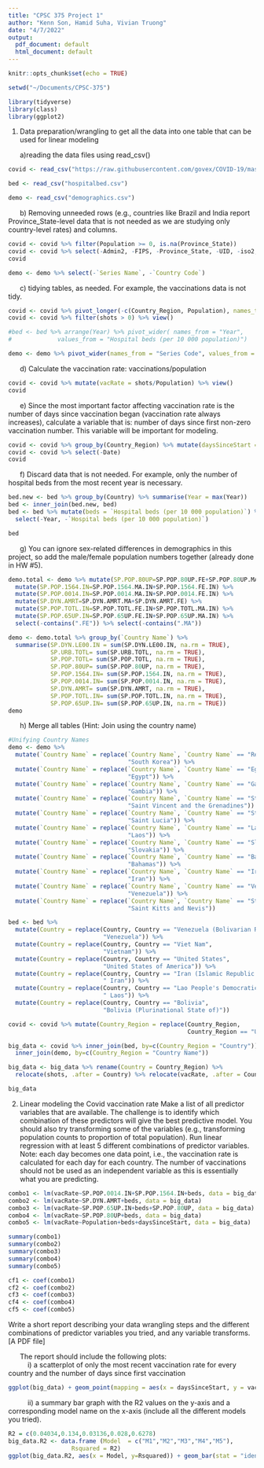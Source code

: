 ```yaml
---
title: "CPSC 375 Project 1"
author: "Kenn Son, Hamid Suha, Vivian Truong"
date: "4/7/2022"
output:
  pdf_document: default
  html_document: default
---
```


```r
knitr::opts_chunk$set(echo = TRUE)
```


```r
setwd("~/Documents/CPSC-375")

library(tidyverse)
library(class)
library(ggplot2)
```

1) Data preparation/wrangling to get all the data into one table that can be used for linear modeling

|       a)reading the data files using read_csv()

```r
covid <- read_csv("https://raw.githubusercontent.com/govex/COVID-19/master/data_tables/vaccine_data/global_data/time_series_covid19_vaccine_doses_admin_global.csv")

bed <- read_csv("hospitalbed.csv")

demo <- read_csv("demographics.csv")
```

|       b) Removing unneeded rows (e.g., countries like Brazil and India report Province_State-level data that is not needed as we are studying only country-level rates) and columns. 

```r

covid <- covid %>% filter(Population >= 0, is.na(Province_State))
covid <- covid %>% select(-Admin2, -FIPS, -Province_State, -UID, -iso2, -iso3, -code3, -Lat, -Long_, -Combined_Key)
covid

demo <- demo %>% select(-`Series Name`, -`Country Code`) 

```

|       c) tidying tables, as needed. For example, the vaccinations data is not tidy.

```r

covid <- covid %>% pivot_longer(-c(Country_Region, Population), names_to = "Date", values_to = "shots") %>% view()
covid <- covid %>% filter(shots > 0) %>% view()

#bed <- bed %>% arrange(Year) %>% pivot_wider( names_from = "Year", 
#             values_from = "Hospital beds (per 10 000 population)")

demo <- demo %>% pivot_wider(names_from = "Series Code", values_from = YR2015)
```

|       d) Calculate the vaccination rate: vaccinations/population

```r
covid <- covid %>% mutate(vacRate = shots/Population) %>% view()
covid
```

|       e) Since the most important factor affecting vaccination rate is the number of days since vaccination began (vaccination rate always increases), calculate a variable that is: number of days since first non-zero vaccination number. This variable will be important for modeling. 

```r
covid <- covid %>% group_by(Country_Region) %>% mutate(daysSinceStart = 1:n())
covid <- covid %>% select(-Date)
covid
```

|       f) Discard data that is not needed. For example, only the number of hospital beds from the most recent year is necessary.

```r
bed.new <- bed %>% group_by(Country) %>% summarise(Year = max(Year))
bed <- inner_join(bed.new, bed)
bed <- bed %>% mutate(beds = `Hospital beds (per 10 000 population)`) %>% 
  select(-Year, -`Hospital beds (per 10 000 population)`)

bed
```

|       g) You can ignore sex-related differences in demographics in this project, so add the male/female population numbers together (already done in HW #5).

```r
demo.total <- demo %>% mutate(SP.POP.80UP=SP.POP.80UP.FE+SP.POP.80UP.MA) %>%
  mutate(SP.POP.1564.IN=SP.POP.1564.MA.IN+SP.POP.1564.FE.IN) %>%
  mutate(SP.POP.0014.IN=SP.POP.0014.MA.IN+SP.POP.0014.FE.IN) %>%
  mutate(SP.DYN.AMRT=SP.DYN.AMRT.MA+SP.DYN.AMRT.FE) %>%
  mutate(SP.POP.TOTL.IN=SP.POP.TOTL.FE.IN+SP.POP.TOTL.MA.IN) %>%
  mutate(SP.POP.65UP.IN=SP.POP.65UP.FE.IN+SP.POP.65UP.MA.IN) %>%
  select(-contains(".FE")) %>% select(-contains(".MA"))

demo <- demo.total %>% group_by(`Country Name`) %>%
  summarise(SP.DYN.LE00.IN = sum(SP.DYN.LE00.IN, na.rm = TRUE),
            SP.URB.TOTL= sum(SP.URB.TOTL, na.rm = TRUE),
            SP.POP.TOTL= sum(SP.POP.TOTL, na.rm = TRUE),
            SP.POP.80UP= sum(SP.POP.80UP, na.rm = TRUE),
            SP.POP.1564.IN= sum(SP.POP.1564.IN, na.rm = TRUE),
            SP.POP.0014.IN= sum(SP.POP.0014.IN, na.rm = TRUE),
            SP.DYN.AMRT= sum(SP.DYN.AMRT, na.rm = TRUE),
            SP.POP.TOTL.IN= sum(SP.POP.TOTL.IN, na.rm = TRUE),
            SP.POP.65UP.IN= sum(SP.POP.65UP.IN, na.rm = TRUE))
demo
```

|       h) Merge all tables (Hint: Join using the country name)

```r
#Unifying Country Names
demo <- demo %>%
  mutate(`Country Name` = replace(`Country Name`, `Country Name` == "Republic of Korea",
                                  "South Korea")) %>%
  mutate(`Country Name` = replace(`Country Name`, `Country Name` == "Egypt, Arab Rep.",
                                  "Egypt")) %>%
  mutate(`Country Name` = replace(`Country Name`, `Country Name` == "Gambia, The",
                                  "Gambia")) %>%
  mutate(`Country Name` = replace(`Country Name`, `Country Name` == "St. Vincent and the Grenadines",
                                  "Saint Vincent and the Grenadines")) %>%
  mutate(`Country Name` = replace(`Country Name`, `Country Name` == "St. Lucia",
                                  "Saint Lucia")) %>%
  mutate(`Country Name` = replace(`Country Name`, `Country Name` == "Lao PDR",
                                  "Laos")) %>%
  mutate(`Country Name` = replace(`Country Name`, `Country Name` == "Slovak Republic",
                                  "Slovakia")) %>%
  mutate(`Country Name` = replace(`Country Name`, `Country Name` == "Bahamas, The",
                                  "Bahamas")) %>%
  mutate(`Country Name` = replace(`Country Name`, `Country Name` == "Iran, Islamic Rep.",
                                  "Iran")) %>%
  mutate(`Country Name` = replace(`Country Name`, `Country Name` == "Venezuela, RB",
                                  "Venezuela")) %>%
  mutate(`Country Name` = replace(`Country Name`, `Country Name` == "St. Kitts and Nevis  ",
                                  "Saint Kitts and Nevis"))

bed <- bed %>%
  mutate(Country = replace(Country, Country == "Venezuela (Bolivarian Republic of)",
                           "Venezuela")) %>% 
  mutate(Country = replace(Country, Country == "Viet Nam",
                           "Vietnam")) %>%
  mutate(Country = replace(Country, Country == "United States",
                           "United States of America")) %>%
  mutate(Country = replace(Country, Country == "Iran (Islamic Republic of) ",
                           " Iran")) %>%
  mutate(Country = replace(Country, Country == "Lao People's Democratic Republic",
                           " Laos")) %>%
  mutate(Country = replace(Country, Country == "Bolivia",
                           "Bolivia (Plurinational State of)"))

covid <- covid %>% mutate(Country_Region = replace(Country_Region,
                                                   Country_Region == "US", "United States of America")) 

big_data <- covid %>% inner_join(bed, by=c(Country_Region = "Country")) %>%
  inner_join(demo, by=c(Country_Region = "Country Name"))

big_data <- big_data %>% rename(Country = Country_Region) %>%
  relocate(shots, .after = Country) %>% relocate(vacRate, .after = Country)

big_data
```

2) Linear modeling the Covid vaccination rate 
Make a list of all predictor variables that are available. The challenge is to identify which combination of these predictors will give the best predictive model. You should also try transforming some of the variables (e.g., transforming population counts to proportion of total population). Run linear regression with at least 5 different combinations of predictor variables. 
Note: each day becomes one data point, i.e., the vaccination rate is calculated for each day for each country. The number of vaccinations should not be used as an independent variable as this is essentially what you are predicting.

```r
combo1 <- lm(vacRate~SP.POP.0014.IN+SP.POP.1564.IN+beds, data = big_data)
combo2 <- lm(vacRate~SP.DYN.AMRT+beds, data = big_data)
combo3 <- lm(vacRate~SP.POP.65UP.IN+beds+SP.POP.80UP, data = big_data)
combo4 <- lm(vacRate~SP.POP.80UP+beds, data = big_data)
combo5 <- lm(vacRate~Population+beds+daysSinceStart, data = big_data)

summary(combo1)
summary(combo2)
summary(combo3)
summary(combo4)
summary(combo5)

cf1 <- coef(combo1)
cf2 <- coef(combo2)
cf3 <- coef(combo3)
cf4 <- coef(combo4)
cf5 <- coef(combo5)
```

Write a short report describing your data wrangling steps and the different combinations of predictor variables you tried, and any variable transforms.  [A PDF file]

|       The report should include the following plots:
|           i) a scatterplot of only the most recent vaccination rate for every country and the number of days since first vaccination

```r
ggplot(big_data) + geom_point(mapping = aes(x = daysSinceStart, y = vacRate))
```

|           ii) a summary bar graph with the R2 values on the y-axis and a corresponding model name on the x-axis (include all the different models you tried). 

```r
R2 = c(0.04034,0.134,0.03136,0.028,0.6278)
big_data.R2 <- data.frame (Model  = c("M1","M2","M3","M4","M5"),
                  Rsquared = R2)
ggplot(big_data.R2, aes(x = Model, y=Rsquared)) + geom_bar(stat = "identity", width=1)
```



